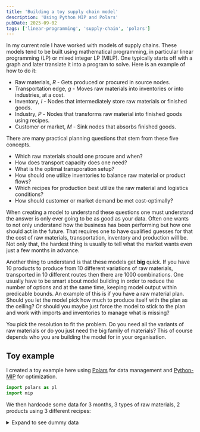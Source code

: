 ```yaml
---
title: 'Building a toy supply chain model'
description: 'Using Python MIP and Polars'
pubDate: 2025-09-02
tags: ['linear-programming', 'supply-chain', 'polars']
---
```


In my current role I have worked with models of supply chains.
These models tend to be built using mathematical programming, in particular linear programming (LP) or mixed integer LP (MILP).
One typically starts off with a graph and later translate it into a program to solve.
Here is an example of how to do it:

* Raw materials, *R* - Gets produced or procured in source nodes.
* Transportation edge, *g* - Moves raw materials into inventories or into industries, at a cost.
* Inventory, *I* - Nodes that intermediately store raw materials or finished goods.
* Industry, *P* - Nodes that transforms raw material into finished goods using recipes.
* Customer or market, *M* - Sink nodes that absorbs finished goods.

There are many practical planning questions that stem from these five concepts.
* Which raw materials should one procure and when? 
* How does transport capacity does one need?
* What is the optimal transporation setup?
* How should one utilize inventories to balance raw material or product flows?
* Which recipes for production best utilize the raw material and logistics conditions?
* How should customer or market demand be met cost-optimally?

When creating a model to understand these questions one must understand the answer is only ever going to be as good as your data.
Often one wants to not only understand how the business has been performing but how one should act in the future.
That requires one to have qualified guesses for that the cost of raw materials, transportation, inventory and production will be.
Not only that, the hardest thing is usually to tell what the market wants even just a few months in advance.

Another thing to understand is that these models get **big** quick. 
If you have 10 products to produce from 10 different variations of raw materials, transported in 10 different routes then there are 1000 combinations.
One usually have to be smart about model building in order to reduce the number of options and at the same time, keeping model output within predicable bounds.
An example of this is if you have a raw material plan. 
Should you let the model pick how much to produce itself with the plan as the ceiling?
Or should you maybe just force the model to stick to the plan and work with imports and inventories to manage what is missing?

You pick the resolution to fit the problem.
Do you need all the variants of raw materials or do you just need the big family of materials?
This of course depends who you are building the model for in your organisation.

## Toy example

I created a toy example here using [Polars](https://docs.pola.rs/api/python/dev/reference/index.html) for data management and [Python-MIP](https://docs.python-mip.com/en/latest/quickstart.html) for optimization.

```python
import polars as pl
import mip
```

We then hardcode some data for 3 months, 3 types of raw materials, 2 products using 3 different recipes:

<details>
  <summary>Expand to see dummy data</summary>

<div style={{ fontSize: "0.7rem" }}>
```python
df_raw_materials = pl.DataFrame([
    {"name":"R1", "product":"raw_material_1", "cost_per_unit":20.4, "t":1, "max_production":1000},
    {"name":"R1", "product":"raw_material_1", "cost_per_unit":20.4, "t":2, "max_production":900},
    {"name":"R1", "product":"raw_material_1", "cost_per_unit":20.4, "t":3, "max_production":1100},
    {"name":"R1", "product":"raw_material_2", "cost_per_unit":16.9, "t":1, "max_production":400},
    {"name":"R1", "product":"raw_material_2", "cost_per_unit":16.9, "t":2, "max_production":400},
    {"name":"R1", "product":"raw_material_2", "cost_per_unit":16.9, "t":3, "max_production":400},
    {"name":"R2", "product":"raw_material_1", "cost_per_unit":22.1, "t":1, "max_production":1000},
    {"name":"R2", "product":"raw_material_1", "cost_per_unit":22.1, "t":2, "max_production":900},
    {"name":"R2", "product":"raw_material_1", "cost_per_unit":22.1, "t":3, "max_production":1100},
    {"name":"R2", "product":"raw_material_2", "cost_per_unit":17.2, "t":1, "max_production":400},
    {"name":"R2", "product":"raw_material_2", "cost_per_unit":17.2, "t":2, "max_production":400},
    {"name":"R2", "product":"raw_material_2", "cost_per_unit":17.2, "t":3, "max_production":400},
    {"name":"R2", "product":"raw_material_3", "cost_per_unit":38.2, "t":1, "max_production":220},
    {"name":"R2", "product":"raw_material_3", "cost_per_unit":38.2, "t":2, "max_production":220},
    {"name":"R2", "product":"raw_material_3", "cost_per_unit":38.2, "t":3, "max_production":220},
])

df_inventories = pl.DataFrame([
    {"name":"I1", "product":"raw_material_1", "cost_per_unit":2.5, "max_inventory":20000, "min_inventory":0, "initial_inventory":0},
    {"name":"I1", "product":"raw_material_2", "cost_per_unit":2.5, "max_inventory":20000, "min_inventory":0, "initial_inventory":0},
    {"name":"I2", "product":"raw_material_1", "cost_per_unit":3.1, "max_inventory":20000, "min_inventory":0, "initial_inventory":0},
    {"name":"I2", "product":"raw_material_2", "cost_per_unit":3.1, "max_inventory":20000, "min_inventory":0, "initial_inventory":0},
    {"name":"I2", "product":"raw_material_3", "cost_per_unit":3.1, "max_inventory":20000, "min_inventory":0, "initial_inventory":0},
])

df_industry_recipe = pl.DataFrame([
    {"name":"P1", "recipe":1, "product": "product_1", "consumed":"raw_material_1", "quantity": 1},
    {"name":"P1", "recipe":1, "product": "product_1", "consumed":"raw_material_2", "quantity": 0.8},
    {"name":"P1", "recipe":2, "product": "product_1", "consumed":"raw_material_1", "quantity": 0.9},
    {"name":"P1", "recipe":2, "product": "product_1", "consumed":"raw_material_2", "quantity": 0.7},
    {"name":"P1", "recipe":2, "product": "product_1", "consumed":"raw_material_3", "quantity": 0.2},
    {"name":"P1", "recipe":3, "product": "product_2", "consumed":"raw_material_1", "quantity": 0.9},
    {"name":"P1", "recipe":3, "product": "product_2", "consumed":"raw_material_2", "quantity": 0.5},
    {"name":"P1", "recipe":3, "product": "product_2", "consumed":"raw_material_3", "quantity": 0.4},
])

df_industry_production = pl.DataFrame([
    {"name":"P1", "t":1, "production_capacity":10000},
    {"name":"P1", "t":2, "production_capacity":10000},
    {"name":"P1", "t":3, "production_capacity":10000},
])

df_market = pl.DataFrame([
    {"name":"M1", "product": "product_1", "t":1, "price":100, "demand":1e9},
    {"name":"M1", "product": "product_1", "t":2, "price":100, "demand":1e9},
    {"name":"M1", "product": "product_1", "t":3, "price":100, "demand":1e9},
    {"name":"M1", "product": "product_2", "t":1, "price":85, "demand":1e9},
    {"name":"M1", "product": "product_2", "t":2, "price":85, "demand":1e9},
    {"name":"M1", "product": "product_2", "t":3, "price":85, "demand":1e9},
])

df_transport = pl.DataFrame([
    {"name":"gR1I1", "from_node":"R1", "to_node":"I1", "cost_per_unit":10.0, "max_capacity": 10000, "min_capacity":0},
    {"name":"gR1I2", "from_node":"R1", "to_node":"I2", "cost_per_unit":13.0, "max_capacity": 10000, "min_capacity":0},
    {"name":"gR2I1", "from_node":"R2", "to_node":"I1", "cost_per_unit": 7.0, "max_capacity": 10000, "min_capacity":0},
    {"name":"gR2I2", "from_node":"R2", "to_node":"I2", "cost_per_unit":12.0, "max_capacity": 10000, "min_capacity":0},
    {"name":"gI1P1", "from_node":"I1", "to_node":"P1", "cost_per_unit": 9.0, "max_capacity": 10000, "min_capacity":0},
    {"name":"gI2P1", "from_node":"I2", "to_node":"P1", "cost_per_unit": 6.0, "max_capacity": 10000, "min_capacity":0},
    {"name":"gR1P1", "from_node":"R1", "to_node":"P1", "cost_per_unit":15.0, "max_capacity": 10000, "min_capacity":0},
    {"name":"gR2P1", "from_node":"R2", "to_node":"P1", "cost_per_unit":17.0, "max_capacity": 10000, "min_capacity":0},
    {"name":"gP1M1", "from_node":"P1", "to_node":"M1", "cost_per_unit": 0.0, "max_capacity":  1e12, "min_capacity":0},
])
```
</div>
</details>

After that we can start with model building.
We need to create variables, constraints and an objective.
Because we want to maximize profits in this example we want a maximization model.
We will add the constraints as either $=$ (equal) or $\leq$ (less than equal) between a left and right hand side.
The objective is initialized to 0.

```python
model = mip.Model(sense = mip.MAXIMIZE)

objective = 0
constraint_leq_lhs = []
constraint_leq_rhs = []
constraint_eq_lhs = []
constraint_eq_rhs = []
```

To create variables we define a helper function for Polars.
This is mainly because Polars is a little icky with arbitrary types, so they have to be treated with tongs.
Basically Polars will treat them as Python objects in a non-vectorized way (which it warns you is slow).
That is no real issue as we are mainly interested in Polars API, which I prefer over Pandas.

The first part of `create_variables` parses if the lower and upper bound are columns,
otherwise they are assumed to be numbers or something like `mip.INF`.
Then on the dataframe of interest we join a variable dataframe.
The variable dataframe is a dataframe of unique combinations of the dimension columns.
The variables are created using `model.add_var(...)`, which requires a UDF-friendly Polars function `.map_elements(...)` to run.
Since we require multiple columns in the naming process we must define a struct (the default is that Polars operate on columns not on rows).
In order to not make Polars freak out at this new column we specify the data types to be `pl.Object` which is the catch-all.

```python
def create_variables(model, df, dim_columns, lb, ub, name_prefix = ""):
    lb_is_str = False
    ub_is_str = False
    all_input_columns = dim_columns.copy()
    if isinstance(lb, str):
        all_input_columns += [lb]
        lb_is_str = True
    if isinstance(ub, str):
        all_input_columns += [ub]
        ub_is_str = True
    return df.join(
            df[all_input_columns]
            .unique()
            .with_columns(
                pl.struct(all_input_columns)
                .map_elements(
                    lambda row: 
                        model.add_var(
                            name=name_prefix+"-".join([str(row[col]) for col in dim_columns]),
                            lb = lb if not lb_is_str else row[lb],
                            ub = ub if not ub_is_str else row[ub],
                        ),
                    return_dtype=pl.Object
                )
                .alias(VAR)
            )[dim_columns + [VAR]],
            on = dim_columns,
            how = "left"
        )
```

<details>
  <summary>Expand to see how the variables are created</summary>

```python
NAME = "name"
PRODUCT = "product"
TIMESTEP = "t"
FROM_NODE = "from_node"
TO_NODE = "to_node"
VAR = "variable"
CONSUMED = "consumed"
RECIPE = "recipe"

timesteps = pl.DataFrame({TIMESTEP:[1,2,3]})

v_raw_material_production = create_variables(
    model,
    df_raw_materials, 
    [TIMESTEP, NAME, PRODUCT], 
    lb = 0, 
    ub = "max_production"
)

v_raw_material_inventory = create_variables(
    model,
    df_inventories
    .join(timesteps, how="cross"), 
    [TIMESTEP, NAME, PRODUCT], 
    lb = "min_inventory", 
    ub = "max_inventory"
)

v_production_per_recipe = create_variables(
    model,
    df_industry_recipe
    .join(timesteps, how="cross"),
    [TIMESTEP, RECIPE], 
    name_prefix="recipe_",
    lb = 0, 
    ub = mip.INF
)

products_transport_to = pl.concat([
    df_inventories[[NAME, PRODUCT]],
    df_industry_recipe[[NAME, CONSUMED]].rename({CONSUMED:PRODUCT}),
    df_market[[NAME, PRODUCT]]
]).unique().rename({NAME:TO_NODE}).sort([TO_NODE, PRODUCT])

v_transport = create_variables(
    model,
    df_transport
    .join(timesteps, how="cross")
    .join(products_transport_to, on = TO_NODE, how = "left"),
    [TIMESTEP, FROM_NODE, TO_NODE, PRODUCT], 
    lb = "min_capacity", 
    ub = "max_capacity"
)
```
</details>

After this we can start defining constraints, which is the bulk of our work.
In order to do it more compactly we define two more helper functions `sum_variables` and `custom_elementwize_series`.
Both of them are essentially just macros for applying `mip.xsum` is less and more elaborate ways.


<details>
  <summary>Expand to see how the constraints are created</summary>

```python
DEMAND = "demand"
FLOW = "flow"
LHS = "left_hand_side"
RHS = "right_hand_side"
TSHIFT = "_tshifted"
SCALED = "_scaled"

c_raw_material_transport = (
    v_transport
    .group_by([TIMESTEP, FROM_NODE, PRODUCT])
    .agg(sum_variables(output_name=LHS))
    .rename({FROM_NODE:NAME})
    .join(v_raw_material_production, on = [TIMESTEP, NAME, PRODUCT])
    .rename({VAR:RHS})
)

c_raw_material_inventory_io = (
    v_transport
    .filter(pl.col(TO_NODE).str.starts_with("I"))
    .drop(NAME).rename({TO_NODE:NAME})
    .group_by(TIMESTEP, NAME, PRODUCT)
    .agg(sum_variables(output_name="incoming"))
    .join(
        v_transport
        .filter(pl.col(FROM_NODE).str.starts_with("I"))
        .drop(NAME).rename({FROM_NODE:NAME})
        .group_by(TIMESTEP, NAME, PRODUCT)
        .agg(sum_variables(output_name="outgoing")),
        on = [TIMESTEP, NAME, PRODUCT],
        how = "left"
    )
    .with_columns(
        custom_elementwize_series(
            output_name=LHS, 
            ordered_input=["incoming", "outgoing"], 
            ordered_input_function=lambda i, o: mip.xsum([i, -o])
        )
    )
    .join(
        v_raw_material_inventory.with_columns(pl.col(VAR))
        .join(
            v_raw_material_inventory.with_columns(pl.col(TIMESTEP)+1),
            on = [TIMESTEP, NAME, PRODUCT],
            how = "left",
            suffix = TSHIFT
        )
        .with_columns(
            custom_elementwize_series(
                output_name=RHS, 
                ordered_input=[VAR, VAR + TSHIFT], 
                ordered_input_function=lambda t, tn: (
                    mip.xsum([t, -tn]) if (t is not None and tn is not None) else 0
                )
            )
        ),
        on = [TIMESTEP, NAME, PRODUCT],
        how = "left"
    )
)

c_initial_inventory = (
    v_raw_material_inventory
    .filter(pl.col(TIMESTEP) == 1)
    .rename({VAR:LHS, "initial_inventory":RHS})
)

c_raw_material_consumption = (
    v_production_per_recipe
    .with_columns(
        custom_elementwize_series(
            output_name=VAR+SCALED,
            ordered_input=[VAR, "quantity"],
            ordered_input_function=lambda v, w: w * v
        )
    )
    .group_by(TIMESTEP, NAME, CONSUMED)
    .agg(sum_variables(output_name=LHS, variable_name=VAR+SCALED))
    .join(
        v_transport
        .drop(NAME).rename({TO_NODE:NAME, PRODUCT:CONSUMED})
        .group_by(TIMESTEP, NAME, CONSUMED)
        .agg(sum_variables(RHS)),
        on = [TIMESTEP, NAME, CONSUMED],
        how = "left"
    )
)

c_product_flow = (
    v_production_per_recipe
    .select([TIMESTEP, NAME, PRODUCT, RECIPE, VAR]).unique()
    .group_by([TIMESTEP, NAME, PRODUCT])
    .agg(sum_variables(LHS))
    .join(
        v_transport
        .drop(NAME).rename({FROM_NODE:NAME})
        .group_by([TIMESTEP, NAME, PRODUCT])
        .agg(sum_variables(RHS)),
        on = [TIMESTEP, NAME, PRODUCT],
        how = "left"
    )
)

c_production_capacity = (
    v_production_per_recipe
    .select([TIMESTEP, NAME, RECIPE, VAR]).unique()
    .group_by([TIMESTEP, NAME])
    .agg(sum_variables(LHS))
    .join(
        df_industry_production.rename({"production_capacity":RHS}),
        on = [TIMESTEP, NAME],
        how = "left"
    )
)

c_market_demand = (
    df_market
    .rename({DEMAND:RHS})
    .join(
        v_transport
        .drop(NAME).rename({TO_NODE:NAME})
        .group_by([TIMESTEP, NAME, PRODUCT])
        .agg(sum_variables(LHS)),
        on = [TIMESTEP, NAME, PRODUCT],
        how = "left"
    )
)
```
</details>

The first constraint **what gets produced must be transported away** is probably the simplest while
the second **do not invent inventory** is probably the most complex.
The first is basically saying that $produced = transported$
The second is that $incoming - outgoing = current - previous$, that is, 
if we are building inventory then we must have more incoming than outgoing.

Once we have all constraint LHS and RHS defined, we can add them to the model:
```python
constraint_eq_lhs += c_raw_material_transport[LHS].to_list()
constraint_eq_rhs += c_raw_material_transport[RHS].to_list()
constraint_eq_lhs += c_raw_material_inventory_io[LHS].to_list()
constraint_eq_rhs += c_raw_material_inventory_io[RHS].to_list()
constraint_eq_lhs += c_initial_inventory[LHS].to_list()
constraint_eq_rhs += c_initial_inventory[RHS].to_list()
constraint_eq_lhs += c_raw_material_consumption[LHS].to_list()
constraint_eq_rhs += c_raw_material_consumption[RHS].to_list()
constraint_eq_lhs += c_product_flow[LHS].to_list()
constraint_eq_rhs += c_product_flow[RHS].to_list()
constraint_leq_lhs += c_production_capacity[LHS].to_list()
constraint_leq_rhs += c_production_capacity[RHS].to_list()
if market_demand_must_be_met:
    constraint_eq_lhs += c_market_demand[LHS].to_list()
    constraint_eq_rhs += c_market_demand[RHS].to_list()
else:
    constraint_leq_lhs += c_market_demand[LHS].to_list()
    constraint_leq_rhs += c_market_demand[RHS].to_list()

for lhs, rhs in zip(constraint_eq_lhs, constraint_eq_rhs):
    model += lhs == rhs, str(lhs) + " == " + str(rhs)

for lhs, rhs in zip(constraint_leq_lhs, constraint_leq_rhs):
    model += lhs <= rhs, str(lhs) + " <= " + str(rhs)

```

Note that we made `market_demand_must_be_met` conditional.
This is an example on how to make the logic easily configurable.
With a boolean one can define if demand must be met exactly or if it is an upper bound.

The last thing is to add an objective.
This is done by summarizing all the costs and profits associated with the variables.
It is all one great weighted sum:

```python
print(objective)
- 20.41-R1-raw_material_1 - 20.42-R1-raw_material_1 - 20.43-R1-raw_material_1 - 16.91-R1-raw_material_2 - 16.92-R1-raw_material_2 - 16.93-R1-raw_material_2 - 22.11-R2-raw_material_1 - 22.12-R2-raw_material_1 - 22.13-R2-raw_material_1 - 17.21-R2-raw_material_2 - 17.22-R2-raw_material_2 - 17.23-R2-raw_material_2 - 38.21-R2-raw_material_3 - 38.22-R2-raw_material_3 - 38.23-R2-raw_material_3 - 12.51-R1-I1-raw_material_1 - 12.51-R1-I1-raw_material_2 - 12.52-R1-I1-raw_material_1 - 12.52-R1-I1-raw_material_2 - 12.53-R1-I1-raw_material_1 - 12.53-R1-I1-raw_material_2 - 16.11-R1-I2-raw_material_1 - 16.11-R1-I2-raw_material_2 - 16.11-R1-I2-raw_material_3 - 16.12-R1-I2-raw_material_1 - 16.12-R1-I2-raw_material_2 - 16.12-R1-I2-raw_material_3 - 16.13-R1-I2-raw_material_1 - 16.13-R1-I2-raw_material_2 - 16.13-R1-I2-raw_material_3 - 9.51-R2-I1-raw_material_1 - 9.51-R2-I1-raw_material_2 - 9.52-R2-I1-raw_material_1 - 9.52-R2-I1-raw_material_2 - 9.53-R2-I1-raw_material_1 - 9.53-R2-I1-raw_material_2 - 15.11-R2-I2-raw_material_1 - 15.11-R2-I2-raw_material_2 - 15.11-R2-I2-raw_material_3 - 15.12-R2-I2-raw_material_1 - 15.12-R2-I2-raw_material_2 - 15.12-R2-I2-raw_material_3 - 15.13-R2-I2-raw_material_1 - 15.13-R2-I2-raw_material_2 - 15.13-R2-I2-raw_material_3 - 9.01-I1-P1-raw_material_1 - 9.01-I1-P1-raw_material_2 - 9.01-I1-P1-raw_material_3 - 9.02-I1-P1-raw_material_1 - 9.02-I1-P1-raw_material_2 - 9.02-I1-P1-raw_material_3 - 9.03-I1-P1-raw_material_1 - 9.03-I1-P1-raw_material_2 - 9.03-I1-P1-raw_material_3 - 6.01-I2-P1-raw_material_1 - 6.01-I2-P1-raw_material_2 - 6.01-I2-P1-raw_material_3 - 6.02-I2-P1-raw_material_1 - 6.02-I2-P1-raw_material_2 - 6.02-I2-P1-raw_material_3 - 6.03-I2-P1-raw_material_1 - 6.03-I2-P1-raw_material_2 - 6.03-I2-P1-raw_material_3 - 15.01-R1-P1-raw_material_1 - 15.01-R1-P1-raw_material_2 - 15.01-R1-P1-raw_material_3 - 15.02-R1-P1-raw_material_1 - 15.02-R1-P1-raw_material_2 - 15.02-R1-P1-raw_material_3 - 15.03-R1-P1-raw_material_1 - 15.03-R1-P1-raw_material_2 - 15.03-R1-P1-raw_material_3 - 17.01-R2-P1-raw_material_1 - 17.01-R2-P1-raw_material_2 - 17.01-R2-P1-raw_material_3 - 17.02-R2-P1-raw_material_1 - 17.02-R2-P1-raw_material_2 - 17.02-R2-P1-raw_material_3 - 17.03-R2-P1-raw_material_1 - 17.03-R2-P1-raw_material_2 - 17.03-R2-P1-raw_material_3 + 100.01-P1-M1-product_1 + 85.01-P1-M1-product_2 + 100.02-P1-M1-product_1 + 85.02-P1-M1-product_2 + 100.03-P1-M1-product_1 + 85.03-P1-M1-product_2 - 2.51-I1-raw_material_1 - 2.52-I1-raw_material_1 - 2.53-I1-raw_material_1 - 2.51-I1-raw_material_2 - 2.52-I1-raw_material_2 - 2.53-I1-raw_material_2 - 3.11-I2-raw_material_1 - 3.12-I2-raw_material_1 - 3.13-I2-raw_material_1 - 3.11-I2-raw_material_2 - 3.12-I2-raw_material_2 - 3.13-I2-raw_material_2 - 3.11-I2-raw_material_3 - 3.12-I2-raw_material_3 - 3.13-I2-raw_material_3 
```

<details>
  <summary>Expand to see the objective definition</summary>

```python
objective_cost_raw_material = mip.xsum(
    v_raw_material_production
     .with_columns(
        custom_elementwize_series(
            output_name=VAR+SCALED,
            ordered_input=[VAR, "cost_per_unit"],
            ordered_input_function=lambda v, w: w * v
        )
    )[VAR+SCALED]
)

objective_cost_transport = mip.xsum(
    v_transport
     .with_columns(
        custom_elementwize_series(
            output_name=VAR+SCALED,
            ordered_input=[VAR, "cost_per_unit"],
            ordered_input_function=lambda v, w: w * v
        )
    )[VAR+SCALED]
)

objective_cost_incoming_inventory = mip.xsum(
    v_raw_material_inventory
    .join(
        v_transport
        .drop(NAME).rename({TO_NODE:NAME})
        .group_by([TIMESTEP, NAME, PRODUCT])
        .agg(sum_variables("incoming")),
        on = [TIMESTEP, NAME, PRODUCT],
        how = "left"
    )
    .with_columns(
        custom_elementwize_series(
            output_name=VAR+SCALED,
            ordered_input=["incoming", "cost_per_unit"],
            ordered_input_function=lambda v, w: w * v
        )
    )[VAR+SCALED]
)

objective_cost_old_inventory = mip.xsum(
    v_raw_material_inventory
    .with_columns(
        custom_elementwize_series(
            output_name=VAR+SCALED,
            ordered_input=[VAR, "cost_per_unit"],
            ordered_input_function=lambda v, w: w * v
        )
    )[VAR+SCALED]
)


objective_gain_market = mip.xsum(
    c_market_demand
    .with_columns(
        custom_elementwize_series(
            output_name=VAR+SCALED,
            ordered_input=[LHS, "price"],
            ordered_input_function=lambda v, w: w * v
        )
    )[VAR+SCALED]
)

objective += -objective_cost_raw_material
objective += -objective_cost_transport
objective += -objective_cost_incoming_inventory
objective += -objective_cost_old_inventory
objective += objective_gain_market
model.objective = objective
```
</details>

With all this set up we can run the model as:

```python
model.max_gap = 0.05
status = model.optimize(max_seconds=300)

if status == mip.OptimizationStatus.OPTIMAL:
    print(f'optimal solution cost {model.objective_value} found')

elif status == mip.OptimizationStatus.FEASIBLE:
    print(f'sol.cost {model.objective_value} found, best possible: {model.objective_bound}')

elif status == mip.OptimizationStatus.NO_SOLUTION_FOUND:
    print(f'no feasible solution found, lower bound is: {model.objective_bound}')

if status == mip.OptimizationStatus.OPTIMAL or status == mip.OptimizationStatus.FEASIBLE:
    print('solution:')
    for v in model.vars:
       if abs(v.x) > 1e-9: # only printing non-zeros
          print(f'{v.name} : {v.x}')
```

In our example it comes out as 153588 arbitrary currency units.
The model focuses all its power on product 2, recipe 3 and ships 1600 units a month.
By modifying the data one can easily create scenarios.
For example, what happens if we stop the production (`production_capacity = 0`) for $t = 2$?

In this scenario the model is forced to store the production in inventory I1.
Because the production capacity is not a limiting factor it can double the production in $t = 3$ to make up for total production,
but, the extra cost from storing and handling 1 month of 1480 units has reduced the objective to 142338 currency units.

Since this is a linear program we can also extract shadow prices using:
```python
df_constraint_shadow_prices = pl.DataFrame({
    "name":[c.name for c in model.constrs], 
    "shadow_price":[c.pi for c in model.constrs]
}).sort("shadow_price")
```
The highest shadow price for this example is the availability of raw material 2. 
It has a shadow price of 77.42 from R1 and 74.42 from R2.
In contrast raw material 1 has 24.1 from R1 and 22.1 from R2. 
Raw material 3 has 0.0 meaning that it is not a limiting resource for additional profits.